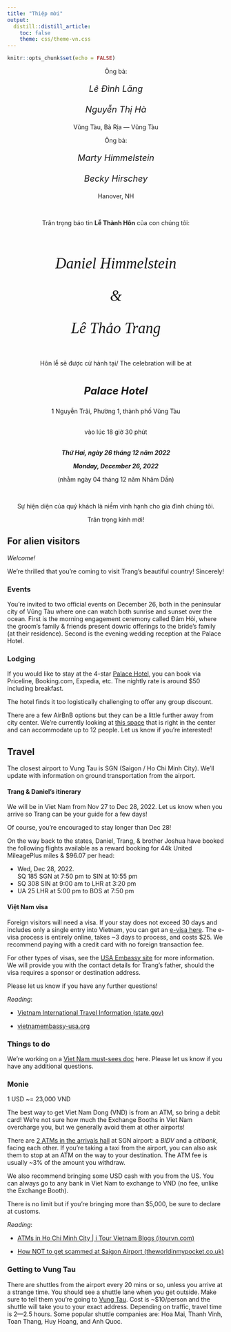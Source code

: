 ```yaml
---
title: "Thiệp mời"
output: 
  distill::distill_article:
    toc: false
    theme: css/theme-vn.css
---
```


```r
knitr::opts_chunk$set(echo = FALSE)
```

<center>
<div class="wrapper">
<div class="adjust-line-height-medium">
Ông bà:

<p style="font-size:20px; font-style:italic">
*Lê Đình Lăng*
<br/>
<br/>
*Nguyễn Thị Hà*
</p>
Vũng Tàu, Bà Rịa — Vũng Tàu 
</div>
<div class="adjust-line-height-medium">
Ông bà:

<p style="font-size:20px; font-style:italic">
*Marty Himmelstein*
<br/>
<br/>
*Becky Hirschey*
</p>
Hanover, NH
</div>
</div>

<br>

Trân trọng báo tin **Lễ Thành Hôn** của con chúng tôi:


<div class="adjust-line-height">
<br>
<p style="font-family: 'Mea Culpa'; font-size:35px; font-style:italic">
*Daniel Himmelstein*
</p>

<p style="font-family: 'Mea Culpa'; font-size:35px; font-style:italic">
&
</p>
<p style="font-family: 'Mea Culpa'; font-size:35px; font-style:italic">
*Lê Thảo Trang*
</p>
</div>

<br>
Hôn lễ sẽ được cử hành tại/
The celebration will be at 
<div class="adjust-line-height-small">
<br>
<p style="font-size:24px; font-style:italic">
**Palace Hotel**
</p>
1 Nguyễn Trãi, Phường 1, thành phố Vũng Tàu
<br>
</div>
<br>
vào lúc 18 giờ 30 phút
<div class="adjust-line-height-small">
<br>
**_Thứ Hai, ngày 26 tháng 12 năm 2022_**

**_Monday, December 26, 2022_**

(nhằm ngày 04 tháng 12 năm Nhâm Dần)
</div>
<br>

Sự hiện diện của quý khách là niềm vinh hạnh cho gia đình chúng tôi.

Trân trọng kính mời!

</center>

## For alien visitors

*Welcome!*

We're thrilled that you're coming to visit Trang's beautiful country!
Sincerely!

### Events

You're invited to two official events on December 26,
both in the peninsular city of Vũng Tàu where one can watch both sunrise and sunset over the ocean.
First is the morning engagement ceremony called Đám Hỏi,
where the groom's family & friends present dowric offerings to the bride's family
(at their residence).
Second is the evening wedding reception at the Palace Hotel.

### Lodging

If you would like to stay at the 4-star [Palace Hotel](https://goo.gl/maps/mbVEmU1ok68hXiRw7),
you can book via Priceline, Booking.com, Expedia, etc.
The nightly rate is around $50 including breakfast.

<aside>
The hotel finds it too logistically challenging to offer any group discount.
</aside>

There are a few AirBnB options but they can be a little further away from city center.
We're currently looking at [this space](https://www.airbnb.com/rooms/48702865)
that is right in the center and can accommodate up to 12 people.
Let us know if you're interested!

## Travel

The closest airport to Vung Tau is SGN (Saigon / Ho Chi Minh City).
We'll update with information on ground transportation from the airport.

#### Trang & Daniel's itinerary 

We will be in Viet Nam from Nov 27 to Dec 28, 2022.
Let us know when you arrive so Trang can be your guide for a few days!

<aside>
Of course, you're encouraged to stay longer than Dec 28!
</aside>

On the way back to the states, Daniel, Trang, & brother Joshua have booked the following flights
available as a reward booking for 44k United MileagePlus miles & $96.07 per head:

- Wed, Dec 28, 2022.  
  SQ 185 SGN at 7:50 pm to SIN at 10:55 pm
- SQ 308 SIN at 9:00 am to LHR at 3:20 pm
- UA 25 LHR at 5:00 pm to BOS at 7:50 pm

#### Việt Nam visa

Foreign visitors will need a visa.
If your stay does not exceed 30 days and includes only a single entry into Vietnam,
you can get an [e-visa here](https://evisa.xuatnhapcanh.gov.vn/en_US/web/guest/khai-thi-thuc-dien-tu/cap-thi-thuc-dien-tu).
The e-visa process is entirely online, takes ~3 days to process, and costs $25.
We recommend paying with a credit card with no foreign transaction fee. 

For other types of visas, see the [USA Embassy site](https://vietnamembassy-usa.org/consular/visa-application-process) for more information.
We will provide you with the contact details for Trang's father,
should the visa requires a sponsor or destination address.

Please let us know if you have any further questions!

_Reading_:

- [Vietnam International Travel Information (state.gov)](https://travel.state.gov/content/travel/en/international-travel/International-Travel-Country-Information-Pages/Vietnam.html#/)

- [vietnamembassy-usa.org](https://vietnamembassy-usa.org/consular/visa-application-process)

### Things to do

We're working on a [Viet Nam must-sees doc](https://docs.google.com/document/d/10TBIXHtapfQSFwOBlhvAMOuZdbCAjRRfFHmfg3lmbMc/edit?usp=sharing) here.
Please let us know if you have any additional questions.

### Monie

1 USD ~= 23,000 VND

The best way to get Viet Nam Dong (VND) is from an ATM, so bring a debit card!
We're not sure how much the Exchange Booths in Viet Nam overcharge you, but we generally avoid them at other airports!

There are [2 ATMs in the arrivals hall](https://www.theworldinmypocket.co.uk/how-not-to-get-scammed-at-saigon-ho-chi-minh-city-airport/) at SGN airport: a _BIDV_ and a _citibank_, facing each other.
If you're taking a taxi from the airport, you can also ask them to stop at an ATM on the way to your destination.
The ATM fee is usually ~3% of the amount you withdraw.

We also recommend bringing some USD cash with you from the US.
You can always go to any bank in Viet Nam to exchange to VND
(no fee, unlike the Exchange Booth).
<!-- # TODO: check with mum on this -->

<aside>
There is no limit but if you're bringing more than $5,000, be sure to declare at customs.
</aside>

_Reading_:

- [ATMs in Ho Chi Minh City | i Tour Vietnam Blogs (itourvn.com)](https://www.itourvn.com/blog/is-it-easy-to-get-money-out-of-atms-in-ho-chi-minh-city)

- [How NOT to get scammed at Saigon Airport (theworldinmypocket.co.uk)](https://www.theworldinmypocket.co.uk/how-not-to-get-scammed-at-saigon-ho-chi-minh-city-airport/)

### Getting to Vung Tau

There are shuttles from the airport every 20 mins or so, unless you arrive at a strange time.
You should see a shuttle lane when you get outside.
Make sure to tell them you're going to [Vung Tau](https://youtu.be/gld41YRCqC0).
Cost is ~$10/person and the shuttle will take you to your exact address.
Depending on traffic, travel time is 2—2.5 hours.
Some popular shuttle companies are: Hoa Mai, Thanh Vinh, Toan Thang, Huy Hoang, and Anh Quoc.


